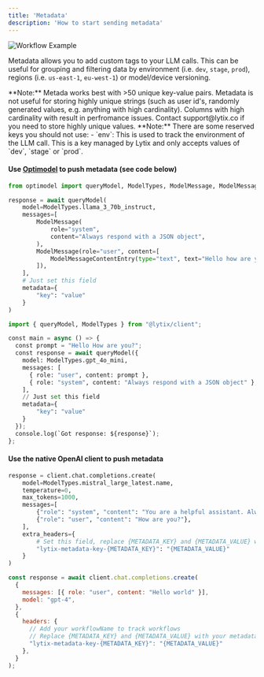 ```yaml
---
title: 'Metadata'
description: 'How to start sending metadata'
---
```


![Workflow Example](https://lytix-cdn.s3.amazonaws.com/documentationAssets/workflows/metadataIntro.gif)

Metadata allows you to add custom tags to your LLM calls. This can be useful for grouping and filtering data by environment (i.e. `dev`, `stage`, `prod`), regions (i.e. `us-east-1`, `eu-west-1`) or model/device versioning.

<Note>
**Note:** Metada works best with >50 unique key-value pairs. Metadata is not useful for storing highly unique strings (such as user id's, randomly generated values, e.g. anything with high cardinality). Columns with high cardinality with result in perfromance issues. Contact support@lytix.co if you need to store highly unique values.
</Note>


<Note>
**Note:** There are some reserved keys you should not use:
- `env`: This is used to track the environment of the LLM call. This is a key managed by Lytix and only accepts values of `dev`, `stage` or `prod`.
</Note>


#### Use [Optimodel](/OptiModel/getting-started) to push metadata (see code below)

<CodeGroup>

```py Python
from optimodel import queryModel, ModelTypes, ModelMessage, ModelMessageContentEntry

response = await queryModel(
    model=ModelTypes.llama_3_70b_instruct,
    messages=[
        ModelMessage(
            role="system",
            content="Always respond with a JSON object",
        ),
        ModelMessage(role="user", content=[
            ModelMessageContentEntry(type="text", text="Hello how are you again?"),
        ]),
    ],
    # Just set this field
    metadata={
        "key": "value"
    }
)
``` 

```py Typescript
import { queryModel, ModelTypes } from "@lytix/client";

const main = async () => {
  const prompt = "Hello How are you?";
  const response = await queryModel({
    model: ModelTypes.gpt_4o_mini,
    messages: [
      { role: "user", content: prompt },
      { role: "system", content: "Always respond with a JSON object" },
    ],
    // Just set this field
    metadata={
        "key": "value"
    }
  });
  console.log(`Got response: ${response}`);
};
``` 
</CodeGroup>

#### Use the native OpenAI client to push metadata

<CodeGroup>

```py Python
response = client.chat.completions.create(
    model=ModelTypes.mistral_large_latest.name,
    temperature=0,
    max_tokens=1000,
    messages=[
        {"role": "system", "content": "You are a helpful assistant. Always JSON"},
        {"role": "user", "content": "How are you?"},
    ],
    extra_headers={
        # Set this field, replace {METADATA_KEY} and {METADATA_VALUE} with your metadata
        "lytix-metadata-key-{METADATA_KEY}": "{METADATA_VALUE}"
    }
)
``` 

```js Typescript
const response = await client.chat.completions.create(
  {
    messages: [{ role: "user", content: "Hello world" }],
    model: "gpt-4",
  },
  {
    headers: {
      // Add your workflowName to track workflows
      // Replace {METADATA_KEY} and {METADATA_VALUE} with your metadata
      "lytix-metadata-key-{METADATA_KEY}": "{METADATA_VALUE}"
    },
  }
);
```
</CodeGroup>